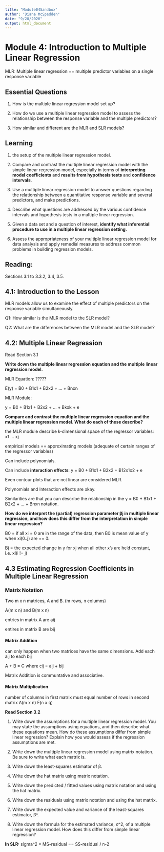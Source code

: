 ```yaml
---
title: "Module04Sandbox"
author: "Diana McSpadden"
date: "9/20/2020"
output: html_document
---
```


# Module 4: Introduction to Multiple Linear Regression

MLR: Multiple linear regression == multiple predictor variables on a single response variable


## Essential Questions

1. How is the multiple linear regression model set up?

2. How do we use a multiple linear regression model to assess the relationship between the response variable and the multiple predictors?

3. How similar and different are the MLR and SLR models?

## Learning 

1.  the setup of the multiple linear regression model.

2. Compare and contrast the multiple linear regression model with the simple linear regression model, especially in terms of **interpreting model coefficients** and **results from hypothesis tests** and **confidence intervals**.

3. Use a multiple linear regression model to answer questions regarding the relationship between a quantitative response variable and several predictors, and make predictions.

4. Describe what questions are addressed by the various confidence intervals and hypothesis tests in a multiple linear regression. 

5. Given a data set and a question of interest, **identify what inferential procedure to use in a multiple linear regression setting.**

6. Assess the appropriateness of your multiple linear regression model for data analysis and apply remedial measures to address common problems in building regression models.

## Reading: 
Sections 3.1 to 3.3.2, 3.4, 3.5.

## 4.1: Introduction to the Lesson

MLR models allow us to examine the effect of multiple predictors on the response variable simultaneously.

Q1: How similar is the MLR model to the SLR model? 

Q2: What are the differences between the MLR model and the SLR model?

## 4.2: Multiple Linear Regression

Read Section 3.1

**Write down the multiple linear regression equation and the multiple linear regression model.**

MLR Equation:
?????

E(y) = B0 + B1x1 + B2x2 + ... + Bnxn

MLR Module:

y = B0 + B1x1 + B2x2 + ... + Bkxk + e

**Compare and contrast the multiple linear regression equation and the multiple linear regression model. What do each of these describe?**

the MLR module describe k-dimensional space of the regressor variables: x1 ... xj

empirical models == approximating models (adequate of certain ranges of the regressor variables)

Can include polynomials.

Can include **interaction effects**: y = B0 + B1x1 + B2x2 + B12x1x2 + e

Even contour plots that are not linear are considered MLR.

Polynomials and Interaction effects are okay.

Similarities are that you can describe the relationship in the y = B0 + B1x1 + B2x2 + ... + Bnxn notation.


**How do we interpret the (partial) regression parameter βj in multiple linear regression, and how does this differ from the interpretation in simple linear regression?**

B0 = if all xi = 0 are in the range of the data, then B0 is mean value of y when xi(0..j) are == 0.

Bj = the expected change in y for xj when all other x's are held constant, i.e. xi(i != j)

## 4.3 Estimating Regression Coefficients in Multiple Linear Regression

### Matrix Notation

Two m x n matrices, A and B. (m rows, n columns)

A(m x n) and B(m x n)

entries in matrix A are aij

entires in matrix B are bij

#### Matrix Addition
can only happen when two matrices have the same dimensions.
Add each aij to each bij

A + B = C where cij = aij + bij

Matrix Addition is communtative and associative.

#### Matrix Multiplication
number of columns in first matrix must equal number of rows in second matrix
 A(m x n)   E(n x q)
 
**Read Section 3.2**

1. Write down the assumptions for a multiple linear regression model. You may state the assumptions using equations, and then describe what these equations mean. How do these assumptions differ from simple linear regression? Explain how you would assess if the regression assumptions are met.


2. Write down the multiple linear regression model using matrix notation. Be sure to write what each matrix is.


3. Write down the least-squares estimator of β.


4. Write down the hat matrix using matrix notation.


5. Write down the predicted / fitted values using matrix notation and using the hat matrix.



6. Write down the residuals using matrix notation and using the hat matrix.



7. Write down the expected value and variance of the least-squares estimator, β^.


8. Write down the formula for the estimated variance, σ^2, of a multiple linear regression model. How does this differ from simple linear regression?

**In SLR:** sigma^2 = MS-residual == SS-residual / n-2

 
 






